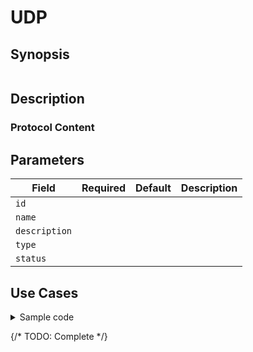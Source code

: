 # UDP

## Synopsis

```yaml
```

## Description

### Protocol Content

## Parameters

|Field|Required|Default|Description|
|---|---|---|---|
|`id`||||
|`name`||||
|`description`||||
|`type`||||
|`status`||||

## Use Cases

<details>
<summary>Sample code</summary>
```yaml
```
</details>

{/* TODO: Complete */}